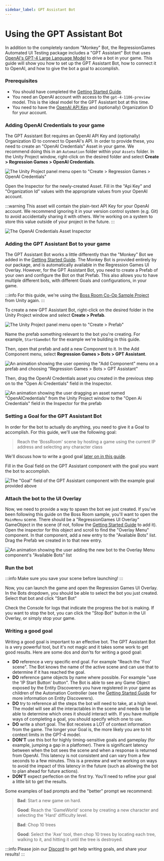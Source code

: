 ```yaml
---
sidebar_label: GPT Assistant Bot
---
```


# Using the GPT Assistant Bot

In addition to the completely random "Monkey" Bot, the RegressionGames Automated UI Testing package includes a "GPT Assistant" Bot that uses [OpenAI's GPT-4 Large Language Model](https://openai.com/gpt-4) to drive a bot in your game.
This guide will show you how to set up the GPT Assistant Bot, how to connect it to OpenAI, and how to give the bot a goal to accomplish.

### Prerequisites

* You should have completed the [Getting Started Guide](./getting-started.mdx).
* You need an OpenAI account with access to the `gpt-4-1106-preview` model. This is the ideal model for the GPT Assistant bot at this time.
* You need to have the [OpenAI API Key](https://beta.openai.com/account/api-keys) and (optionally) Organization ID for your account.

### Adding OpenAI Credentials to your game

The GPT Assistant Bot requires an OpenAI API Key and (optionally) Organization ID to connect to OpenAI's API.
In order to provide these, you need to create an "OpenAI Credentials" Asset in your game.
We recommend doing this in an `Automation` folder within your `Assets` folder.
In the Unity Project window, right-click on the desired folder and select **Create > Regression Games > OpenAI Credentials**.

![The Unity Project panel menu open to "Create > Regression Games > OpenAI Credentials"](./img/gpt-assistant-bot/add-openai-credentials-menu.png)

Open the Inspector for the newly-created Asset.
Fill in the "Api Key" and "Organization Id" values with the appropriate values from your OpenAI account.

:::warning
This asset will contain the plain-text API Key for your OpenAI account.
We recommend ignoring it in your version control system (e.g. Git) to avoid accidentally sharing it with others.
We're working on a system to store this value outside of your project in the future.
:::

![The OpenAI Credentials Asset Inspector](./img/gpt-assistant-bot/openai-credentials-inspector.png)

### Adding the GPT Assistant Bot to your game

The GPT Assistant Bot works a little differently than the "Monkey" Bot we added in the [Getting Started Guide](./getting-started.mdx).
The Monkey Bot is provided entirely by our package, and is automatically available in the Regression Games UI Overlay.
However, for the GPT Assistant Bot, you need to create a Prefab of your own and configure the Bot on that Prefab.
This also allows you to have multiple different bots, with different Goals and configurations, in your game.

:::info
For this guide, we're using the [Boss Room Co-Op Sample Project](https://github.com/Unity-Technologies/com.unity.multiplayer.samples.coop) from Unity again.
:::

To create a new GPT Assistant Bot, right-click on the desired folder in the Unity Project window and select **Create > Prefab**.

![The Unity Project panel menu open to "Create > Prefab"](./img/gpt-assistant-bot/add-prefab-menu.png)

Name the prefab something relevant to the bot you're creating.
For example, `StartGameBot` for the example we're building in this guide.

Then, open that prefab and add a new Component to it.
In the Add Component menu, select **Regression Games > Bots > GPT Assistant**.

![An animation showing the user opening the "Add Component" menu on a prefab and choosing "Regression Games > Bots > GPT Assistant"](./img/gpt-assistant-bot/recording-add-gpt-assistant-component.gif)

Then, drag the OpenAI Credentials asset you created in the previous step on to the "Open Ai Credentials" field in the Inspector.

![An animation showing the user dragging an asset named "OpenAICredentials" from the Unity Project window to the "Open Ai Credentials" field in the Inspector for the prefab](./img/gpt-assistant-bot/recording-set-openai-credentials.gif)

### Setting a Goal for the GPT Assistant Bot

In order for the bot to actually do anything, you need to give it a Goal to accomplish.
For this guide, we'll use the following goal:

> Reach the 'BossRoom' scene by hosting a game using the current IP address and selecting any character class

We'll discuss how to write a good goal [later on in this guide](#writing-a-good-goal).

Fill in the Goal field on the GPT Assistant component with the goal you want the bot to accomplish.

![The "Goal" field of the GPT Assistant component with the example goal provided above](./img/gpt-assistant-bot/goal-field.png)

### Attach the bot to the UI Overlay

Now, we need to provide a way to spawn the bot we just created.
If you've been following this guide on the Boss Room sample, you'll want to open the `MainMenu` scene.
There should be a "RegressionGames UI Overlay" GameObject in the scene (if not, follow the [Getting Started Guide](./getting-started.mdx) to add it).
Open the inspector for this object and scroll to find the "Overlay Menu" component.
In that component, add a new entry to the "Available Bots" list.
Drag the Prefab we created in to that new entry.

![An animation showing the user adding the new bot to the Overlay Menu component's "Available Bots" list](./img/gpt-assistant-bot/recording-set-new-bot-on-overlay.gif)

### Run the bot

:::info
Make sure you save your scene before launching!
:::

Now, you can launch the game and open the Regression Games UI Overlay.
In the Bots dropdown, you should be able to select the bot you just created.
Select that bot and click "Start Bot"

Check the Console for logs that indicate the progress the bot is making.
If you want to stop the bot, you can click the "Stop Bot" button in the UI Overlay, or simply stop your game.

### Writing a good goal

Writing a good goal is important to an effective bot.
The GPT Assistant Bot is a very powerful tool, but it's not magic and it takes some work to get good results.
Here are some dos and don'ts for writing a good goal:

* **DO** reference a very specific end goal. For example "Reach the 'Foo' scene". The Bot knows the name of the active scene and can use that to determine if it has reached the goal.
* **DO** reference game objects by name where possible. For example "use the 'IP Start Button' button". The Bot is able to see any Game Object exposed by the Entity Discoverers you have registered in your game as children of the Automation Controller (see the [Getting Started Guide](./getting-started.mdx#adding-entity-discoverers-to-your-scene) for more information on Entity Discoverers).
* **DO** try to reference all the steps the bot will need to take, at a high level. The model will see all the interactables in the scene and needs to be able to determine which ones it should interact with. If you have multiple ways of completing a goal, you should specify which one to use.
* **DO** write a short goal. The Bot receives a LOT of context information from the game. The longer your Goal is, the more likely you are to hit context limits in the GPT-4 model.
* **DON'T** use this bot for highly timing-sensitive goals and gameplay (for example, jumping a gap in a platfomer). There is significant latency between when the bot sees the scene and when a response is returned from OpenAI. This latency is not consistent and can vary from a few seconds to a few minutes. This is a preview and we're working on ways to avoid the impact of this latency in the future (such as allowing the bot to plan ahead for future actions).
* **DON'T** expect perfection on the first try. You'll need to refine your goal a little bit to get the results.

Some examples of bad prompts and the "better" prompt we recommend:

> **Bad**: Start a new game on hard.
>
> **Good**: Reach the 'GameWorld' scene by creating a new character and selecting the 'Hard' difficulty level.

> **Bad**: Chop 10 trees
>
> **Good**: Select the 'Axe' tool, then chop 10 trees by locating each tree, walking to it, and hitting it until the tree is destroyed.

:::info
Please join our [Discord](https://discord.gg/Skafm6uF) to get help writing goals, and share your results!
:::